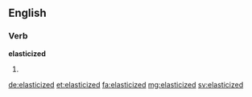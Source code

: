 ==English==

===Verb===
'''elasticized'''

# {{past of|elasticize}}

[[de:elasticized]]
[[et:elasticized]]
[[fa:elasticized]]
[[mg:elasticized]]
[[sv:elasticized]]